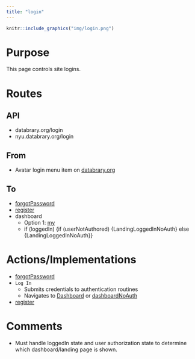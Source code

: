 ```yaml
---
title: "login"
---
```


```r
knitr::include_graphics("img/login.png")
```

# Purpose

This page controls site logins.

# Routes

## API

- databrary.org/login
- nyu.databrary.org/login

## From

- Avatar login menu item on [databrary.org](databrary.org.html)

## To

- [forgotPassword](forgotPassword.html)
- [register](register.html)
- dashboard
    - Option 1: [my](my.html)
    - if (loggedIn) {if (userNotAuthored) {LandingLoggedInNoAuth} else {LandingLoggedInNoAuth}}

# Actions/Implementations

- [forgotPassword](forgotPassword.html)
- `Log In`
    - Submits credentials to authentication routines
    - Navigates to [Dashboard](dashboardAuth.html) or [dashboardNoAuth](dashboardNoAuth.html)
- [register](register.html)

# Comments

- Must handle loggedIn state and user authorization state to determine which dashboard/landing page is shown.
